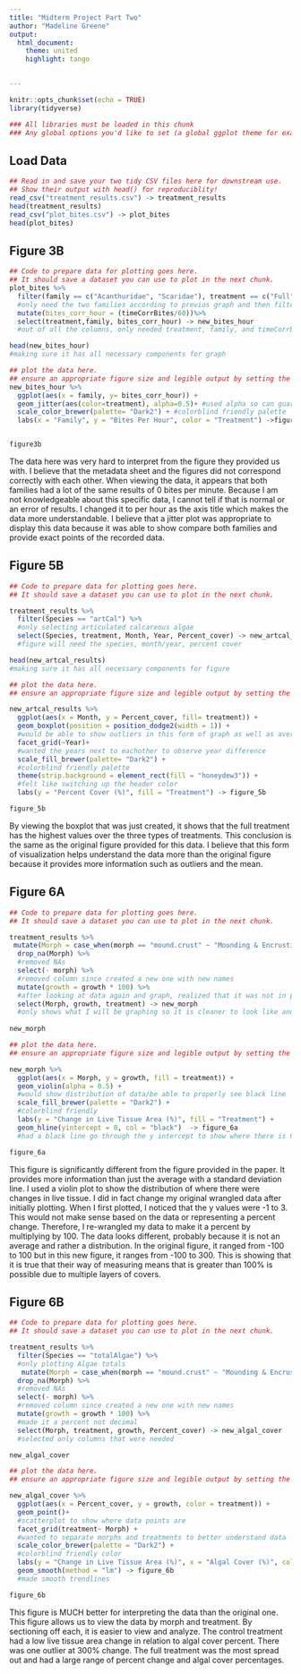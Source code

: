 ```yaml
---
title: "Midterm Project Part Two"
author: "Madeline Greene"
output: 
  html_document:
    theme: united
    highlight: tango
    

---
```

<!-- Remember to set a custom THEME and HIGHLIGHTING in the YAML front matter above -->

```r
knitr::opts_chunk$set(echo = TRUE)
library(tidyverse)

### All libraries must be loaded in this chunk
### Any global options you'd like to set (a global ggplot theme for example) should go here
```



## Load Data

```r
## Read in and save your two tidy CSV files here for downstream use. 
## Show their output with head() for reproduciblity!
read_csv("treatment_results.csv") -> treatment_results
head(treatment_results)
read_csv("plot_bites.csv") -> plot_bites
head(plot_bites)
```


## Figure 3B

```r
## Code to prepare data for plotting goes here. 
## It should save a dataset you can use to plot in the next chunk.
plot_bites %>%
  filter(family == c("Acanthuridae", "Scaridae"), treatment == c("Full", "Partial", "Control")) %>% 
  #only need the two families according to previos graph and then filtered all treatment types
  mutate(bites_corr_hour = (timeCorrBites/60))%>%
  select(treatment,family, bites_corr_hour) -> new_bites_hour
  #out of all the columns, only needed treatment, family, and timeCorrBites

head(new_bites_hour)
#making sure it has all necessary components for graph
```

```r
## plot the data here.
## ensure an appropriate figure size and legible output by setting the fig.width and fig.height for this chunk
new_bites_hour %>%
  ggplot(aes(x = family, y= bites_corr_hour)) +
  geom_jitter(aes(color=treatment), alpha=0.5)+ #used alpha so can guarantee seeing all of the points
  scale_color_brewer(palette= "Dark2") + #colorblind friendly palette
  labs(x = "Family", y = "Bites Per Hour", color = "Treatment") ->figure3b 


figure3b

```

The data here was very hard to interpret from the figure they provided us with. I believe that the metadata sheet and the figures did not correspond correctly with each other. When viewing the data, it appears that both families had a lot of the same results of 0 bites per minute. Because I am not knowledgeable about this specific data, I cannot tell if that is normal or an error of results. I changed it to per hour as the axis title which makes the data more understandable. I believe that a jitter plot was appropriate to display this data because it was able to show compare both families and provide exact points of the recorded data.  

## Figure 5B

```r
## Code to prepare data for plotting goes here. 
## It should save a dataset you can use to plot in the next chunk.

treatment_results %>%
  filter(Species == "artCal") %>% 
  #only selecting articulated calcareous algae
  select(Species, treatment, Month, Year, Percent_cover) -> new_artcal_results
  #figure will need the species, month/year, percent cover

head(new_artcal_results)
#making sure it has all necessary components for figure
```

```r
## plot the data here.
## ensure an appropriate figure size and legible output by setting the fig.width and fig.height for this chunk

new_artcal_results %>%
  ggplot(aes(x = Month, y = Percent_cover, fill= treatment)) +
  geom_boxplot(position = position_dodge2(width = 1)) +
  #would be able to show outliers in this form of graph as well as average
  facet_grid(~Year)+
  #wanted the years next to eachother to observe year difference
  scale_fill_brewer(palette= "Dark2") +
  #colorblind friendly palette 
  theme(strip.background = element_rect(fill = "honeydew3")) +
  #felt like switching up the header color
  labs(y = "Percent Cover (%)", fill = "Treatment") -> figure_5b

figure_5b
```


By viewing the boxplot that was just created, it shows that the full treatment has the highest values over the three types of treatments. This conclusion is the same as the original figure provided for this data. I believe that this form of visualization helps understand the data more than the original figure because it provides more information such as outliers and the mean. 


## Figure 6A

```r
## Code to prepare data for plotting goes here. 
## It should save a dataset you can use to plot in the next chunk.

treatment_results %>%
 mutate(Morph = case_when(morph == "mound.crust" ~ "Mounding & Encrusting Corals", morph == "branch" ~ "Branching Corals")) %>%
  drop_na(Morph) %>%
  #removed NAs
  select(- morph) %>%
  #removed column since created a new one with new names
  mutate(growth = growth * 100) %>%
  #after looking at data again and graph, realized that it was not in percent so needed to multiply by 100
  select(Morph, growth, treatment) -> new_morph
  #only shows what I will be graphing so it is cleaner to look like and when deciding how to wrangle data
  
new_morph
```

```r
## plot the data here.
## ensure an appropriate figure size and legible output by setting the fig.width and fig.height for this chunk

new_morph %>%
  ggplot(aes(x = Morph, y = growth, fill = treatment)) +
  geom_violin(alpha = 0.5) +
  #would show distribution of data/be able to properly see black line
  scale_fill_brewer(palette = "Dark2") +
  #colorblind friendly
  labs(y = "Change in Live Tissue Area (%)", fill = "Treatment") +
  geom_hline(yintercept = 0, col = "black")  -> figure_6a
  #had a black line go through the y intercept to show where there is 0 % change

figure_6a
```


This figure is significantly different from the figure provided in the paper. It provides more information than just the average with a standard deviation line. I used a violin plot to show the distribution of where there were changes in live tissue. I did in fact change my original wrangled data after initially plotting. When I first plotted, I noticed that the y values were -1 to 3. This would not make sense based on the data or representing a percent change. Therefore, I re-wrangled my data to make it a percent by multiplying by 100. The data looks different, probably because it is not an average and rather a distribution. In the original figure, it ranged from -100 to 100 but in this new figure, it ranges from -100 to 300. This is showing that it is true that their way of measuring means that is greater than 100% is possible due to multiple layers of covers.



## Figure 6B

```r
## Code to prepare data for plotting goes here. 
## It should save a dataset you can use to plot in the next chunk.

treatment_results %>%
  filter(Species == "totalAlgae") %>%
  #only plotting Algae totals
   mutate(Morph = case_when(morph == "mound.crust" ~ "Mounding & Encrusting Corals", morph == "branch" ~ "Branching Corals")) %>%
  drop_na(Morph) %>%
  #removed NAs
  select(- morph) %>%
  #removed column since created a new one with new names
  mutate(growth = growth * 100) %>%
  #made it a percent not decimal
  select(Morph, treatment, growth, Percent_cover) -> new_algal_cover
  #selected only columns that were needed 

new_algal_cover
```

```r
## plot the data here.
## ensure an appropriate figure size and legible output by setting the fig.width and fig.height for this chunk

new_algal_cover %>%
  ggplot(aes(x = Percent_cover, y = growth, color = treatment)) +
  geom_point()+
  #scatterplot to show where data points are
  facet_grid(treatment~ Morph) +
  #wanted to separate morphs and treatments to better understand data
  scale_color_brewer(palette = "Dark2") +
  #colorblind friendly color
  labs(y = "Change in Live Tissue Area (%)", x = "Algal Cover (%)", color = "Treatment") +
  geom_smooth(method = "lm") -> figure_6b
  #made smooth trendlines

figure_6b
```


This figure is MUCH better for interpreting the data than the original one. This figure allows us to view the data by morph and treatment. By sectioning off each, it is easier to view and analyze. The control treatment had a low live tissue area change in relation to algal cover percent. There was one outlier at 300% change. The full treatment was the most spread out and had a large range of percent change and algal cover percentages. 
